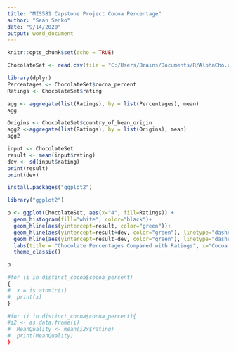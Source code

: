 ---
title: "MIS581 Capstone Project Cocoa Percentage"
author: "Sean Senko"
date: "9/14/2020"
output: word_document
---

```{r setup, include=FALSE}
knitr::opts_chunk$set(echo = TRUE)
```
```{r}
ChocolateSet <- read.csv(file = "C:/Users/Brains/Documents/R/AlphaCho.csv")
```
```{r}
library(dplyr)
Percentages <- ChocolateSet$cocoa_percent
Ratings <- ChocolateSet$rating
```
```{r}
agg <- aggregate(list(Ratings), by = list(Percentages), mean)
agg
```
```{r}
Origins <- ChocolateSet$country_of_bean_origin
agg2 <-aggregate(list(Ratings), by = list(Origins), mean)
agg2

```
```{r}
input <- ChocolateSet
result <- mean(input$rating)
dev <- sd(input$rating)
print(result)
print(dev)
```
```{r}
install.packages("ggplot2")
```
```{r}
library("ggplot2")
```
```{r}
p <- ggplot(ChocolateSet, aes(x="4", fill=Ratings)) +
  geom_histogram(fill="white", color="black")+
  geom_hline(aes(yintercept=result, color="green"))+
  geom_hline(aes(yintercept=result+dev, color="green"), linetype="dashed")+
  geom_hline(aes(yintercept=result-dev, color="green"), linetype="dashed")+
  labs(title = "Chocolate Percentages Compared with Ratings", x="Cocoa Percentage", y="Rating")+
  theme_classic()
```
```{r}
p
```

```{r}
#for (i in distinct_cocoa$cocoa_percent)
{
#  x = is.atomic(i)
#  print(x)
}
```
```{r}
#for (i in distinct_cocoa$cocoa_percent){
#i2 <- as.data.frame(i)
#  MeanQuality <- mean(i2x$rating)
#  print(MeanQuality)
}
```
